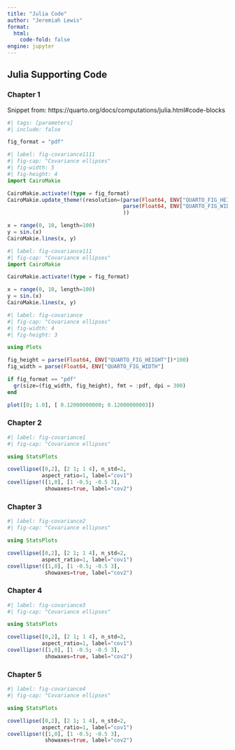 ```yaml
---
title: "Julia Code"
author: "Jeremiah Lewis"
format:
  html:
    code-fold: false
engine: jupyter
---
```


## Julia Supporting Code

### Chapter 1 {#sec-ch-1-jl}

Snippet from: https://quarto.org/docs/computations/julia.html#code-blocks

```julia
#| tags: [parameters]
#| include: false

fig_format = "pdf"
```

```julia
#| label: fig-covariance1111
#| fig-cap: "Covariance ellipses"
#| fig-width: 5
#| fig-height: 4
import CairoMakie

CairoMakie.activate!(type = fig_format)
CairoMakie.update_theme!(resolution=(parse(Float64, ENV["QUARTO_FIG_HEIGHT"])*100,
                                     parse(Float64, ENV["QUARTO_FIG_WIDTH"])*100
                                     ))

x = range(0, 10, length=100)
y = sin.(x)
CairoMakie.lines(x, y)
```


```julia
#| label: fig-covariance111
#| fig-cap: "Covariance ellipses"
import CairoMakie

CairoMakie.activate!(type = fig_format)

x = range(0, 10, length=100)
y = sin.(x)
CairoMakie.lines(x, y)
```

```julia
#| label: fig-covariance
#| fig-cap: "Covariance ellipses"
#| fig-width: 4
#| fig-height: 3

using Plots

fig_height = parse(Float64, ENV["QUARTO_FIG_HEIGHT"])*100)
fig_width = parse(Float64, ENV["QUARTO_FIG_WIDTH"]

if fig_format == "pdf"
  gr(size=(fig_width, fig_height), fmt = :pdf, dpi = 300)
end

plot([0; 1.0], [ 0.12000000000; 0.12000000003])
```

### Chapter 2

```julia
#| label: fig-covariance1
#| fig-cap: "Covariance ellipses"

using StatsPlots

covellipse([0,2], [2 1; 1 4], n_std=2, 
           aspect_ratio=1, label="cov1")
covellipse!([1,0], [1 -0.5; -0.5 3], 
            showaxes=true, label="cov2")
```

### Chapter 3

```julia
#| label: fig-covariance2
#| fig-cap: "Covariance ellipses"

using StatsPlots

covellipse([0,2], [2 1; 1 4], n_std=2, 
           aspect_ratio=1, label="cov1")
covellipse!([1,0], [1 -0.5; -0.5 3], 
            showaxes=true, label="cov2")
```

### Chapter 4

```julia
#| label: fig-covariance3
#| fig-cap: "Covariance ellipses"

using StatsPlots

covellipse([0,2], [2 1; 1 4], n_std=2, 
           aspect_ratio=1, label="cov1")
covellipse!([1,0], [1 -0.5; -0.5 3], 
            showaxes=true, label="cov2")
```

### Chapter 5

```julia
#| label: fig-covariance4
#| fig-cap: "Covariance ellipses"

using StatsPlots

covellipse([0,2], [2 1; 1 4], n_std=2, 
           aspect_ratio=1, label="cov1")
covellipse!([1,0], [1 -0.5; -0.5 3], 
            showaxes=true, label="cov2")
```
